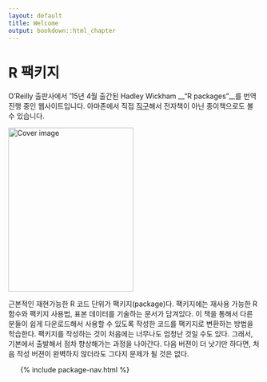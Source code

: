 ```yaml
---
layout: default
title: Welcome
output: bookdown::html_chapter
---
```


# R 팩키지 

O'Reilly 출판사에서 '15년 4월 출간된 Hadley Wickham __"R packages"__를 번역진행 중인 웹사이트입니다.
아마존에서 직접 [직구](http://amzn.com/1491910593?tag=r-pkgs-20)해서 전자책이 아닌 종이책으로도 볼 수 있습니다.

<a href="http://amzn.com/1491910593?tag=r-pkgs-20"><img src="cover.png" width="250" height="328" alt="Cover image" /></a>

근본적인 재현가능한 R 코드 단위가 팩키지(package)다. 팩키지에는 재사용 가능한 R 함수와 팩키지 사용법, 표본 데이터를 기술하는 문서가 담겨있다. 이 책을 통해서 다른 분들이 쉽게 다운로드해서 사용할 수 있도록 작성한 코드를 팩키지로 변환하는 방법을 학습한다. 팩키지를 작성하는 것이 처음에는 너무나도 엄청난 것일 수도 있다. 그래서, 기본에서 출발해서 점차 향상해가는 과정을 나아간다.
다음 버젼이 더 낫기만 하다면, 처음 작성 버젼이 완벽하지 않더라도 그다지 문제가 될 것은 없다.

<ul class="toc">
  {% include package-nav.html %}
</ul>

